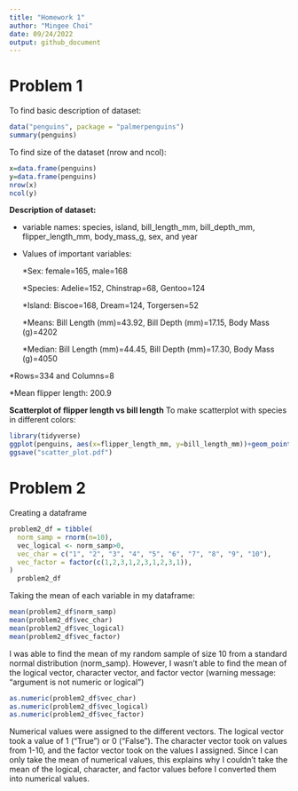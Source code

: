```yaml
---
title: "Homework 1"
author: "Mingee Choi"
date: 09/24/2022
output: github_document
---
```



# Problem 1

To find basic description of dataset:
```r
data("penguins", package = "palmerpenguins")
summary(penguins)
```
To find size of the dataset (nrow and ncol):
```r
x=data.frame(penguins)
y=data.frame(penguins)
nrow(x)
ncol(y)
```

**Description of dataset:**

* variable names: species, island, bill_length_mm, bill_depth_mm, flipper_length_mm, body_mass_g, sex, and year

* Values of important variables: 

  *Sex: female=165, male=168
  
  *Species: Adelie=152, Chinstrap=68, Gentoo=124
  
  *Island: Biscoe=168, Dream=124, Torgersen=52
  
  *Means: Bill Length (mm)=43.92, Bill Depth (mm)=17.15, Body Mass (g)=4202
  
  *Median: Bill Length (mm)=44.45, Bill Depth (mm)=17.30, Body Mass (g)=4050
  
*Rows=334 and Columns=8

*Mean flipper length: 200.9

**Scatterplot of flipper length vs bill length**
To make scatterplot with species in different colors:
```r
library(tidyverse)
ggplot(penguins, aes(x=flipper_length_mm, y=bill_length_mm))+geom_point(aes(color=species))
ggsave("scatter_plot.pdf")
```

# Problem 2
Creating a dataframe
```r
problem2_df = tibble(
  norm_samp = rnorm(n=10),
  vec_logical <- norm_samp>0,
  vec_char = c("1", "2", "3", "4", "5", "6", "7", "8", "9", "10"),
  vec_factor = factor(c(1,2,3,1,2,3,1,2,3,1)),
)
  problem2_df
```

Taking the mean of each variable in my dataframe:
```r
mean(problem2_df$norm_samp)
mean(problem2_df$vec_char)
mean(problem2_df$vec_logical)
mean(problem2_df$vec_factor)
```
I was able to find the mean of my random sample of size 10 from a standard normal distribution (norm_samp). However, I wasn't able to find the mean of the logical vector, character vector, and factor vector (warning message: "argument is not numeric or logical")

```r
as.numeric(problem2_df$vec_char)
as.numeric(problem2_df$vec_logical)
as.numeric(problem2_df$vec_factor)
```
Numerical values were assigned to the different vectors. The logical vector took a value of 1 ("True") or 0 ("False"). The character vector took on values from 1-10, and the factor vector took on the values I assigned. Since I can only take the mean of numerical values, this explains why I couldn't take the mean of the logical, character, and factor values before I converted them into numerical values. 


